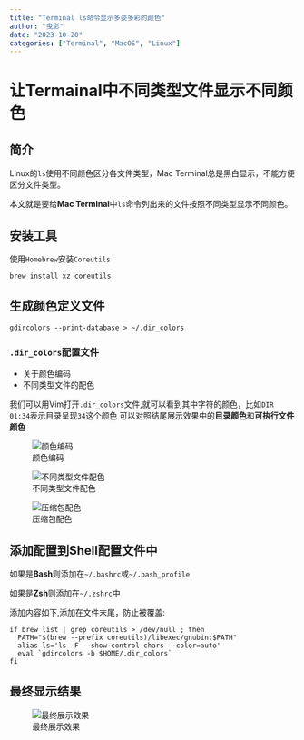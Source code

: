 ```yaml
---
title: "Terminal ls命令显示多姿多彩的颜色"
author: "曳影"
date: "2023-10-20"
categories: ["Terminal", "MacOS", "Linux"]
---
```


# 让Termainal中不同类型文件显示不同颜色

## 简介
Linux的`ls`使用不同颜色区分各文件类型，Mac Terminal总是黑白显示，不能方便区分文件类型。

本文就是要给**Mac Terminal**中`ls`命令列出来的文件按照不同类型显示不同颜色。

## 安装工具

使用`Homebrew`安装`Coreutils`

```shell
brew install xz coreutils 
```

## 生成颜色定义文件

```shell
gdircolors --print-database > ~/.dir_colors
```

### `.dir_colors`配置文件
- 关于颜色编码
- 不同类型文件的配色

我们可以用Vim打开`.dir_colors`文件,就可以看到其中字符的颜色，比如`DIR 01:34`表示目录呈现`34`这个颜色
可以对照结尾展示效果中的**目录颜色**和**可执行文件颜色**

![颜色编码](./color_code.jpg)

![不同类型文件配色](./ls_file_type_color.jpg)

![压缩包配色](./ls_archives_colors.jpg)


## 添加配置到Shell配置文件中

如果是**Bash**则添加在`~/.bashrc`或`~/.bash_profile`

如果是**Zsh**则添加在`~/.zshrc`中

添加内容如下,添加在文件末尾，防止被覆盖:

```shell
if brew list | grep coreutils > /dev/null ; then
  PATH="$(brew --prefix coreutils)/libexec/gnubin:$PATH"
  alias ls='ls -F --show-control-chars --color=auto'
  eval `gdircolors -b $HOME/.dir_colors`
fi
```

## 最终显示结果

![最终展示效果](./result.jpg)